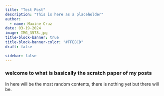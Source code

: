 ```yaml
---
title: "Test Post"
description: "This is here as a placeholder"
author:
  - name: Maxine Cruz
date: 03-19-2024
image: IMG_3578.jpg
title-block-banner: true
title-block-banner-color: "#FFEBCD"
draft: false

sidebar: false
---
```


### welcome to what is basically the scratch paper of my posts

In here will be the most random contents, there is nothing yet but there will be.
